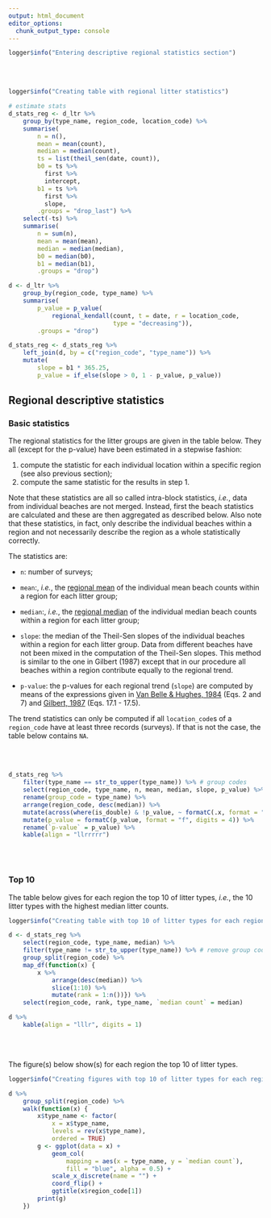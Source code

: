 ---
output: html_document
editor_options: 
  chunk_output_type: console
---

```{r}
logger$info("Entering descriptive regional statistics section")
```

<br/>
<br/>

```{r}
logger$info("Creating table with regional litter statistics")

# estimate stats
d_stats_reg <- d_ltr %>%
    group_by(type_name, region_code, location_code) %>%
    summarise(
        n = n(),
        mean = mean(count),
        median = median(count),
        ts = list(theil_sen(date, count)),
        b0 = ts %>%
          first %>%
          intercept,
        b1 = ts %>%
          first %>%
          slope,
        .groups = "drop_last") %>%
    select(-ts) %>%
    summarise(
        n = sum(n),
        mean = mean(mean),
        median = median(median),
        b0 = median(b0),
        b1 = median(b1),
        .groups = "drop")

d <- d_ltr %>%
    group_by(region_code, type_name) %>%
    summarise(
        p_value = p_value(
            regional_kendall(count, t = date, r = location_code,
                             type = "decreasing")),
        .groups = "drop")

d_stats_reg <- d_stats_reg %>%
    left_join(d, by = c("region_code", "type_name")) %>%
    mutate(
        slope = b1 * 365.25,
        p_value = if_else(slope > 0, 1 - p_value, p_value))

```

## Regional descriptive statistics

### Basic statistics

The regional statistics for the litter groups are given in the table below. They all (except for the p-value) have been estimated in a stepwise fashion:

1. compute the statistic for each individual location within a specific region (see also previous section);
2. compute the same statistic for the results in step 1.

Note that these statistics are all so called intra-block statistics, _i.e._, data from individual beaches are not merged. Instead, first the beach statistics are calculated and these are then aggregated as described below. Also note that these statistics, in fact, only describe the individual beaches within a region and not necessarily describe the region as a whole statistically correctly.

The statistics are:

-   `n`: number of surveys;

-   `mean`:, *i.e.*, the [regional mean](https://en.wikipedia.org/wiki/Arithmetic_mean) of the individual mean beach counts within a region for each litter group;

-   `median`:, *i.e.*, the [regional median](https://en.wikipedia.org/wiki/Median) of the individual median beach counts within a region for each litter group;

- `slope`: the median of the Theil-Sen slopes of the individual beaches within a region for each litter group. Data from different beaches have not been mixed in the computation of the Theil-Sen slopes. This method is similar to the one in Gilbert (1987) except that in our procedure all beaches within a region contribute equally to the regional trend.

- `p-value`: the p-values for each regional trend (`slope`) are computed by means of the expressions given in [Van Belle & Hughes, 1984](https://dx.doi.org/10.1029/WR020i001p00127) (Eqs. 2 and 7) and [Gilbert, 1987](https://www.osti.gov/biblio/7037501-statistical-methods-environmental-pollution-monitoring) (Eqs. 17.1 - 17.5).

The trend statistics can only be computed if all `location_code`s of a `region_code` have at least three records (surveys). If that is not the case, the table below contains `NA`.

<br/>
<br/>

```{r}
d_stats_reg %>%
    filter(type_name == str_to_upper(type_name)) %>% # group codes
    select(region_code, type_name, n, mean, median, slope, p_value) %>%
    rename(group_code = type_name) %>%
    arrange(region_code, desc(median)) %>%
    mutate(across(where(is_double) & !p_value, ~ formatC(.x, format = "fg", digits = 4))) %>%
    mutate(p_value = formatC(p_value, format = "f", digits = 4)) %>%
    rename(`p-value` = p_value) %>%
    kable(align = "llrrrrr")
```

<br/>
<br/>

### Top 10

The table below gives for each region the top 10 of litter types, _i.e._, the 10 litter types with the highest median litter counts.

```{r}
logger$info("Creating table with top 10 of litter types for each region")

d <- d_stats_reg %>%
    select(region_code, type_name, median) %>%
    filter(type_name != str_to_upper(type_name)) %>% # remove group codes
    group_split(region_code) %>%
    map_df(function(x) {
        x %>%
            arrange(desc(median)) %>%
            slice(1:10) %>%
            mutate(rank = 1:n())}) %>%
    select(region_code, rank, type_name, `median count` = median) 

d %>%
    kable(align = "lllr", digits = 1)
```

<br/>
<br/>

The figure(s) below show(s) for each region the top 10 of litter types.

```{r fig.width=4, fig.height=3, out.width="50%"}
logger$info("Creating figures with top 10 of litter types for each region")

d %>%
    group_split(region_code) %>%
    walk(function(x) {
        x$type_name <- factor(
            x = x$type_name,
            levels = rev(x$type_name),
            ordered = TRUE)
        g <- ggplot(data = x) +
            geom_col(
                mapping = aes(x = type_name, y = `median count`),
                fill = "blue", alpha = 0.5) +
            scale_x_discrete(name = "") +
            coord_flip() +
            ggtitle(x$region_code[1])
        print(g)
    })
```